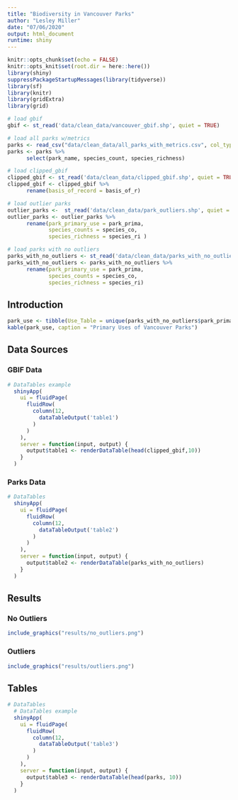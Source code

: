 ```yaml
---
title: "Biodiversity in Vancouver Parks"
author: "Lesley Miller"
date: "07/06/2020"
output: html_document
runtime: shiny
---
```



```r
knitr::opts_chunk$set(echo = FALSE)
knitr::opts_knit$set(root.dir = here::here())
library(shiny)
suppressPackageStartupMessages(library(tidyverse))
library(sf)
library(knitr)
library(gridExtra)
library(grid)
```

```r
# load gbif
gbif <- st_read('data/clean_data/vancouver_gbif.shp', quiet = TRUE)

# load all parks w/metrics 
parks <- read_csv("data/clean_data/all_parks_with_metrics.csv", col_types = cols())
parks <- parks %>% 
      select(park_name, species_count, species_richness)

# load clipped_gbif
clipped_gbif <- st_read('data/clean_data/clipped_gbif.shp', quiet = TRUE)
clipped_gbif <- clipped_gbif %>% 
      rename(basis_of_record = basis_of_r)

# load outlier parks
outlier_parks <-  st_read('data/clean_data/park_outliers.shp', quiet = TRUE)
outlier_parks <- outlier_parks %>% 
      rename(park_primary_use = park_prima,
             species_counts = species_co,
             species_richness = species_ri )

# load parks with no outliers 
parks_with_no_outliers <- st_read('data/clean_data/parks_with_no_outliers.shp', quiet = TRUE)
parks_with_no_outliers <- parks_with_no_outliers %>% 
      rename(park_primary_use = park_prima,
             species_counts = species_co,
             species_richness = species_ri)
```


## Introduction

```r
park_use <- tibble(Use_Table = unique(parks_with_no_outliers$park_primary_use))
kable(park_use, caption = "Primary Uses of Vancouver Parks")
```


## Data Sources {.tabset}

### GBIF Data
```r
# DataTables example
  shinyApp(
    ui = fluidPage(
      fluidRow(
        column(12,
          dataTableOutput('table1')
        )
      )
    ),
    server = function(input, output) {
      output$table1 <- renderDataTable(head(clipped_gbif,10))
    }
  )

```

### Parks Data
```r

# DataTables 
  shinyApp(
    ui = fluidPage(
      fluidRow(
        column(12,
          dataTableOutput('table2')
        )
      )
    ),
    server = function(input, output) {
      output$table2 <- renderDataTable(parks_with_no_outliers)
    }
  )

```

## Results {.tabset}

### No Outliers
```r
include_graphics("results/no_outliers.png")
```

### Outliers
```r
include_graphics("results/outliers.png")
```


## Tables 
```r

# DataTables 
  # DataTables example
  shinyApp(
    ui = fluidPage(
      fluidRow(
        column(12,
          dataTableOutput('table3')
        )
      )
    ),
    server = function(input, output) {
      output$table3 <- renderDataTable(head(parks, 10))
    }
  )
```


